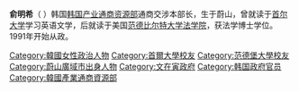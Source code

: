 {{Unreferenced|time=2021-11-04T18:28:01+00:00}}
'''俞明希'''（{{lang-ko|유명희|兪明希}}  {{bd|1967年|6月5日||}}）韩国[[韩国产业通商资源部|韩国产业通商资源部]]通商交涉本部长，生于蔚山，曾就读于[[首尔大学|首尔大学]]学习英语文学，后就读于美国[[范德比尔特大学法学院|范德比尔特大学法学院]]，获法学博士学位。1991年开始从政。

[[Category:韓國女性政治人物|Category:韓國女性政治人物]]
[[Category:首爾大學校友|Category:首爾大學校友]]
[[Category:范德堡大學校友|Category:范德堡大學校友]]
[[Category:蔚山廣域市出身人物|Category:蔚山廣域市出身人物]]
[[Category:文在寅政府|Category:文在寅政府]]
[[Category:韩国政府官员|Category:韩国政府官员]]
[[Category:韓國產業通商資源部|Category:韓國產業通商資源部]]